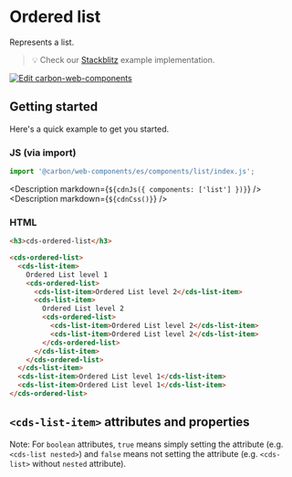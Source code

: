 
<Meta of={ListStories} />

# Ordered list

Represents a list.

> 💡 Check our
> [Stackblitz](https://stackblitz.com/github/carbon-design-system/carbon-for-ibm-dotcom/tree/main/packages/web-components/examples/stackblitz/basic/components/list)
> example implementation.

[![Edit carbon-web-components](https://developer.stackblitz.com/img/open_in_stackblitz.svg)](https://stackblitz.com/github/carbon-design-system/carbon-for-ibm-dotcom/tree/main/packages/carbon-web-components/examples/stackblitz/basic/components/list)

## Getting started

Here's a quick example to get you started.

### JS (via import)

```javascript
import '@carbon/web-components/es/components/list/index.js';
```

<Description markdown={`${cdnJs({ components: ['list'] })}`} />
<Description markdown={`${cdnCss()}`} />

### HTML

```html
<h3>cds-ordered-list</h3>

<cds-ordered-list>
  <cds-list-item>
    Ordered List level 1
    <cds-ordered-list>
      <cds-list-item>Ordered List level 2</cds-list-item>
      <cds-list-item>
        Ordered List level 2
        <cds-ordered-list>
          <cds-list-item>Ordered List level 2</cds-list-item>
          <cds-list-item>Ordered List level 2</cds-list-item>
        </cds-ordered-list>
      </cds-list-item>
    </cds-ordered-list>
  </cds-list-item>
  <cds-list-item>Ordered List level 1</cds-list-item>
  <cds-list-item>Ordered List level 1</cds-list-item>
</cds-ordered-list>
```

## `<cds-list-item>` attributes and properties

Note: For `boolean` attributes, `true` means simply setting the attribute (e.g.
`<cds-list nested>`) and `false` means not setting the attribute (e.g.
`<cds-list>` without `nested` attribute).

<ArgsTable of="cds-list-item" />
